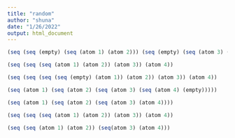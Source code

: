 ```yaml
---
title: "random"
author: "shuna"
date: "1/26/2022"
output: html_document
---
```

```r
(seq (seq (empty) (seq (atom 1) (atom 2))) (seq (empty) (seq (atom 3) (atom 4))))
```

```r
(seq (seq (seq (atom 1) (atom 2)) (atom 3)) (atom 4))
```

```r
(seq (seq (seq (seq (empty) (atom 1)) (atom 2)) (atom 3)) (atom 4))
```

```r
(seq (atom 1) (seq (atom 2) (seq (atom 3) (seq (atom 4) (empty)))))
```

```r
(seq (atom 1) (seq (atom 2) (seq (atom 3) (atom 4))))
```

```r
(seq (seq (seq (atom 1) (atom 2)) (atom 3)) (atom 4))
```

```r
(seq (seq (atom 1) (atom 2)) (seq(atom 3) (atom 4)))
```

